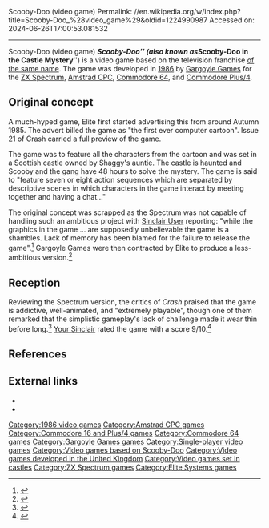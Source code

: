 Scooby-Doo (video game)
Permalink: //en.wikipedia.org/w/index.php?title=Scooby-Doo_%28video_game%29&oldid=1224990987
Accessed on: 2024-06-26T17:00:53.081532



------
Scooby-Doo (video game)
{{Infobox video game
| title     = Scooby-Doo 
| image     = Scooby-Doo Cover.jpg
| caption   = [[Commodore 64]] box art
| designer  = Greg Follis<br>Roy Carter
| developer = [[Gargoyle Games]]
| publisher = [[Elite Systems]]
| released  = [[1986 in video gaming|1986]]
| genre     = [[Action game|Action]]
| modes     = [[Single-player]]
| platforms = [[ZX Spectrum]], [[Amstrad CPC]], [[Commodore 64]], [[Commodore Plus/4]]
}}
'''''Scooby-Doo''''' (also known as '''''Scooby-Doo in the Castle Mystery''''') is a video game based on the television franchise [[Scooby-Doo|of the same name]]. The game was developed in [[1986 in video gaming|1986]] by [[Gargoyle Games]] for the [[ZX Spectrum]], [[Amstrad CPC]], [[Commodore 64]], and [[Commodore Plus/4]].

==Original concept==
A much-hyped game, Elite first started advertising this from around Autumn 1985. The advert billed the game as "the first ever computer cartoon". Issue 21 of Crash carried a full preview of the game.

The game was to feature all the characters from the cartoon and was set in a Scottish castle owned by Shaggy's auntie. The castle is haunted and Scooby and the gang have 48 hours to solve the mystery. The game is said to "feature seven or eight action sequences which are separated by descriptive scenes in which characters in the game interact by meeting together and having a chat..."

The original concept was scrapped as the Spectrum was not capable of handling such an ambitious project with [[Sinclair User]] reporting: "while the graphics in the game ... are supposedly unbelievable the game is a shambles. Lack of memory has been blamed for the failure to release the game".<ref>{{cite journal |date=February 1986 |title=Scooby Doo Doesn't|magazine=Sinclair User|url=https://archive.org/stream/sinclair-user-magazine-047/SinclairUser_047_Feb_1986#page/n5 |issue=47 |page=8 |access-date=October 13, 2015}}</ref> Gargoyle Games were then contracted by Elite to produce a less-ambitious version.<ref name='crash32'>{{cite magazine |title=Preview|magazine=Crash|issue=32|publisher=Newsfield|date=28 August 1986|page=94|url=https://spectrumcomputing.co.uk/page.php?issue_id=999&page=94|access-date=27 September 2023}}</ref>

==Reception==
{{Video game reviews
| award1Pub = ''Crash''
| award1 = Crash Smash<ref>Game review, Crash magazine, [[Newsfield Publications]], issue 67, August 1989</ref>
}}
Reviewing the Spectrum version, the critics of ''Crash'' praised that the game is addictive, well-animated, and "extremely playable", though one of them remarked that the simplistic gameplay's lack of challenge made it wear thin before long.<ref name='crash33'>{{cite magazine |title=Review: Scooby Doo|magazine=Crash|issue=33|publisher=Newsfield|date=25 September 1986|page=30|url=https://spectrumcomputing.co.uk/page.php?issue_id=1000&page=30|access-date=27 September 2023}}</ref> [[Your Sinclair]] rated the game with a score 9/10.<ref>{{cite magazine |date=November 1986 |title=Review: Scooby Doo|magazine=Your Sinclair|url=https://archive.org/stream/your-sinclair-11/YourSinclair_11_Nov_1986#page/n41 |issue=11 |page=39 |access-date=October 13, 2015}}</ref>

==References==
{{Reflist}}

==External links==
*{{WoS game|id=0004365}}
*{{lemon64 game|id=2234|name=Scooby Doo}}

{{Scooby-Doo}}

[[Category:1986 video games]]
[[Category:Amstrad CPC games]]
[[Category:Commodore 16 and Plus/4 games]]
[[Category:Commodore 64 games]]
[[Category:Gargoyle Games games]]
[[Category:Single-player video games]]
[[Category:Video games based on Scooby-Doo]]
[[Category:Video games developed in the United Kingdom]]
[[Category:Video games set in castles]]
[[Category:ZX Spectrum games]]
[[Category:Elite Systems games]]